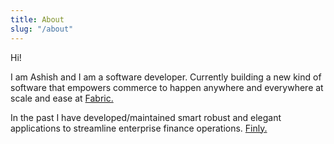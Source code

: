 ```yaml
---
title: About
slug: "/about"
---
```


Hi!

I am Ashish and I am a software developer.
Currently building a new kind of software that empowers commerce to happen anywhere and everywhere at scale and ease at [Fabric.](https://fabric.inc/)

In the past I have developed/maintained smart robust and elegant applications to streamline enterprise finance operations. [Finly.](https://finly.io/)
